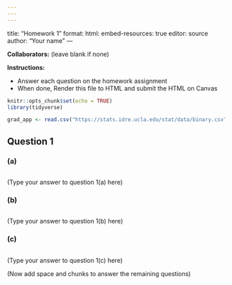 ```yaml
---
---
---
```

title: "Homework 1"
format: 
  html:
    embed-resources: true
editor: source
author: "Your name"
---

**Collaborators:** (leave blank if none)

**Instructions:** 

* Answer each question on the homework assignment
* When done, Render this file to HTML and submit the HTML on Canvas

```r
knitr::opts_chunk$set(echo = TRUE)
library(tidyverse)

grad_app <- read.csv("https://stats.idre.ucla.edu/stat/data/binary.csv")
```

## Question 1

### (a)

```r

```

(Type your answer to question 1(a) here)


### (b)

```r

```

(Type your answer to question 1(b) here)

### (c)

```r

```

(Type your answer to question 1(c) here)

(Now add space and chunks to answer the remaining questions)